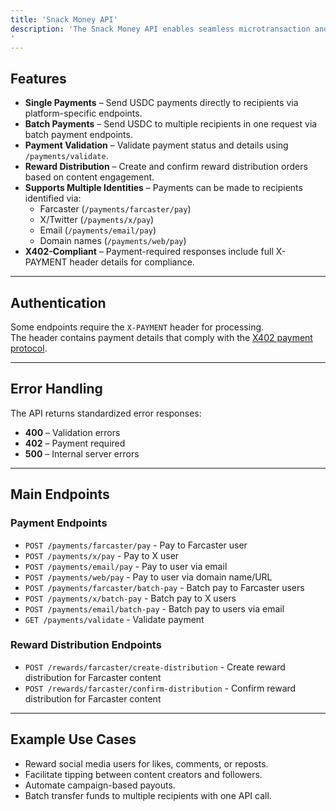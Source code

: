 ```yaml
---
title: 'Snack Money API'
description: 'The Snack Money API enables seamless microtransaction and reward distribution for social networks and other platforms. It is designed for scenarios where you need to send small amounts of USDC to individual users or groups, validate payments, and automate content-based reward payouts.
'
---
```


## Features

- **Single Payments** – Send USDC payments directly to recipients via platform-specific endpoints.
- **Batch Payments** – Send USDC to multiple recipients in one request via batch payment endpoints.
- **Payment Validation** – Validate payment status and details using `/payments/validate`.
- **Reward Distribution** – Create and confirm reward distribution orders based on content engagement.
- **Supports Multiple Identities** – Payments can be made to recipients identified via:
  - Farcaster (`/payments/farcaster/pay`)
  - X/Twitter (`/payments/x/pay`)
  - Email (`/payments/email/pay`)
  - Domain names (`/payments/web/pay`)
- **X402-Compliant** – Payment-required responses include full X-PAYMENT header details for compliance.

---

## Authentication

Some endpoints require the `X-PAYMENT` header for processing.  
The header contains payment details that comply with the [X402 payment protocol](https://x402.org/).

---

## Error Handling

The API returns standardized error responses:
- **400** – Validation errors
- **402** – Payment required
- **500** – Internal server errors

---

## Main Endpoints

### Payment Endpoints
- `POST /payments/farcaster/pay` - Pay to Farcaster user
- `POST /payments/x/pay` - Pay to X user
- `POST /payments/email/pay` - Pay to user via email
- `POST /payments/web/pay` - Pay to user via domain name/URL
- `POST /payments/farcaster/batch-pay` - Batch pay to Farcaster users
- `POST /payments/x/batch-pay` - Batch pay to X users
- `POST /payments/email/batch-pay` - Batch pay to users via email
- `GET /payments/validate` - Validate payment

### Reward Distribution Endpoints
- `POST /rewards/farcaster/create-distribution` - Create reward distribution for Farcaster content
- `POST /rewards/farcaster/confirm-distribution` - Confirm reward distribution for Farcaster content

---

## Example Use Cases

- Reward social media users for likes, comments, or reposts.
- Facilitate tipping between content creators and followers.
- Automate campaign-based payouts.
- Batch transfer funds to multiple recipients with one API call.
